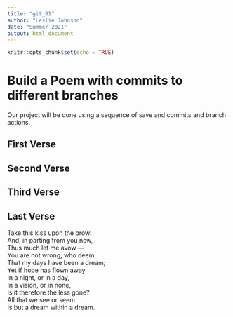 ```yaml
---
title: "git_01"
author: "Leslie Johnson"
date: "Summer 2021"
output: html_document
---
```


```r
knitr::opts_chunk$set(echo = TRUE)
```
# Build a Poem with commits to different branches
Our project will be done using a sequence of save and commits and branch actions.
<!-- Do not modify or change any text in "!--" bracketed areas such as this --- these are instructions to
you, if you change any of this the git program will notice it and compromise your git merging strategy !-->

## First Verse 
<!--Put the first five lines of a poem by Lewis Carrol in this section!-->

## Second Verse
<!--Put the first five lines of a poem by Robert Frost here!-->

## Third Verse
<!--Put the first two verses of The Walrus and the Carpenter here!-->

## Last Verse
<!--Put a short poem of your choice 8-20 lines,here!-->

Take this kiss upon the brow!                  
And, in parting from you now,                  
Thus much let me avow —                  
You are not wrong, who deem                  
That my days have been a dream;                  
Yet if hope has flown away                  
In a night, or in a day,                  
In a vision, or in none,                  
Is it therefore the less gone?                  
All that we see or seem                  
Is but a dream within a dream.                  
